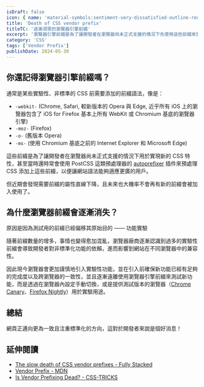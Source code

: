 ```yaml
---
isDraft: false
icon: { name: 'material-symbols:sentiment-very-dissatisfied-outline-rounded', title: '死掉的人臉表情符號' }
title: 'Death of CSS vendor prefix'
titleTC: '逐漸凋零的瀏覽器引擎前綴'
excerpt: '瀏覽器引擎前綴是為了讓開發者在瀏覽器尚未正式支援的情況下先使用這些前綴來實現一些新的 CSS 特性，甚至當時還時常會使用 PostCSS 這類預處理器的 autoprefixer 插件來預處理 CSS 添加上這些前綴。近期發現需要前綴的屬性越來越少，未來也大機率不會再有新的前綴被加入了。'
category: 'CSS'
tags: ['Vendor Prefix']
publishDate: 2024-05-30
---
```


## 你還記得瀏覽器引擎前綴嗎？

通常是某些實驗性、非標準的 CSS 前需要添加的前綴語法，像是：

- `-webkit-` (Chrome, Safari, 較新版本的 Opera 與 Edge, 近乎所有 iOS 上的瀏覽器包含了 iOS for Firefox 基本上所有 WebKit 或 Chromium 基底的瀏覽器引擎)
- `-moz-` (Firefox)
- `-o-` (舊版本 Opera)
- `-ms-` (使用 Chromium 基底之前的 Internet Explorer 和 Microsoft Edge)

這些前綴是為了讓開發者在瀏覽器尚未正式支援的情況下用於實現新的 CSS 特性，甚至當時還時常會使用 PostCSS 這類預處理器的 [autoprefixer](https://github.com/postcss/autoprefixer) 插件來預處理 CSS 添加上這些前綴，以便讓網站語法能夠適應更廣的用戶。

但近期會發現需要前綴的屬性直線下降，且未來也大機率不會再有新的前綴會被加入使用了。

## 為什麼瀏覽器前綴會逐漸消失？

原因是因為測試用的前綴已經偏移其原始目的 —— 功能實驗

隨著前綴數量的增多，事情也變得愈加混亂，瀏覽器廠商逐漸認識到過多的實驗性前綴會導致開發者對非標準化功能的依賴，進而影響到網站在不同瀏覽器中的兼容性。

因此現今瀏覽器會更加謹慎地引入實驗性功能，並在引入前確保新功能已經有足夠的完成度以及跨瀏覽器的一致性，並且逐漸遠離使用瀏覽器引擎前綴來測試新功能，而是透過在瀏覽器內設定手動切換，或是提供測試版本的瀏覽器（[Chrome Canary](https://www.google.com/chrome/canary/)、[Firefox Nightly](https://www.mozilla.org/en-US/firefox/channel/desktop/)）用於實驗用途。

## 總結

網頁正邁向更為一致且注重標準化的方向，這對於開發者來說是個好消息！

## 延伸閱讀

- [The slow death of CSS vendor prefixes - Fully Stacked](https://fullystacked.net/prefix/)
- [Vendor Prefix - MDN](https://developer.mozilla.org/en-US/docs/Glossary/Vendor_Prefix)
- [Is Vendor Prefixing Dead? - CSS-TRICKS](https://css-tricks.com/is-vendor-prefixing-dead/)
